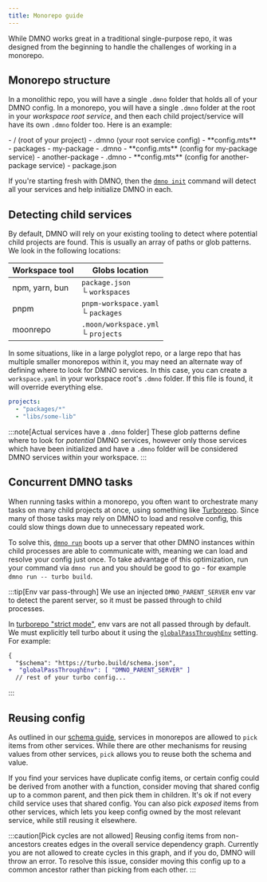 ```yaml
---
title: Monorepo guide
---
```



While DMNO works great in a traditional single-purpose repo, it was designed from the beginning to handle the challenges of working in a monorepo.

## Monorepo structure

In a monolithic repo, you will have a single `.dmno` folder that holds all of your DMNO config. In a monorepo, you will have a single `.dmno` folder at the root in your _workspace root service_, and then each child project/service will have its own `.dmno` folder too. Here is an example:

<FileTree>
  - / (root of your project)
    - .dmno (your root service config)
      - **config.mts**
    - packages
      - my-package
        - .dmno 
          - **config.mts** (config for my-package service)
      - another-package
        - .dmno
          - **config.mts** (config for another-package service)
    - package.json
</ FileTree>

If you're starting fresh with DMNO, then the [`dmno init`](/docs/reference/cli/init/) command will detect all your services and help initialize DMNO in each.

## Detecting child services

By default, DMNO will rely on your existing tooling to detect where potential child projects are found. This is usually an array of paths or glob patterns. We look in the following locations:

| Workspace tool | Globs location |
|---|---|
| npm, yarn, bun | `package.json`<br/>└ `workspaces` |
| pnpm | `pnpm-workspace.yaml`<br/>└ `packages` |
| moonrepo | `.moon/workspace.yml`<br/>└ `projects` |

In some situations, like in a large polyglot repo, or a large repo that has multiple smaller monorepos within it, you may need an alternate way of defining where to look for DMNO services. In this case, you can create a `workspace.yaml` in your workspace root's `.dmno` folder. If this file is found, it will override everything else.

```yaml title=".dmno/workpace.yaml"
projects:
  - "packages/*"
  - "libs/some-lib"
```

:::note[Actual services have a `.dmno` folder]
These glob patterns define where to look for _potential_ DMNO services, however only those services which have been initialized and have a `.dmno` folder will be considered DMNO services within your workspace.
:::

## Concurrent DMNO tasks

When running tasks within a monorepo, you often want to orchestrate many tasks on many child projects at once, using something like [Turborepo](https://turbo.build/repo/docs). Since many of those tasks may rely on DMNO to load and resolve config, this could slow things down due to unnecessary repeated work.

To solve this, [`dmno run`](/docs/reference/cli/run/) boots up a server that other DMNO instances within child processes are able to communicate with, meaning we can load and resolve your config just once. To take advantage of this optimization, run your command via `dmno run` and you should be good to go - for example `dmno run -- turbo build`.

:::tip[Env var pass-through]
We use an injected `DMNO_PARENT_SERVER` env var to detect the parent server, so it must be passed through to child processes.

In [turborepo "strict mode"](https://turbo.build/repo/docs/crafting-your-repository/using-environment-variables#strict-mode), env vars are not all passed through by default. We must explicitly tell turbo about it using the [`globalPassThroughEnv`](https://turbo.build/repo/docs/reference/configuration#globalpassthroughenv) setting. For example:

```diff lang=json title='turbo.json'
{
  "$schema": "https://turbo.build/schema.json",
+  "globalPassThroughEnv": [ "DMNO_PARENT_SERVER" ]
  // rest of your turbo config...
```
:::

## Reusing config

As outlined in our [schema guide](/docs/guides/schema/), services in monorepos are allowed to `pick` items from other services. While there are other mechanisms for reusing values from other services, `pick` allows you to reuse both the schema and value.

If you find your services have duplicate config items, or certain config could be derived from another with a function, consider moving that shared config up to a common parent, and then pick them in children. It's ok if not every child service uses that shared config. You can also pick _exposed_ items from other services, which lets you keep config owned by the most relevant service, while still reusing it elsewhere.

:::caution[Pick cycles are not allowed]
Reusing config items from non-ancestors creates edges in the overall service dependency graph. Currently you are not allowed to create cycles in this graph, and if you do, DMNO will throw an error. To resolve this issue, consider moving this config up to a common ancestor rather than picking from each other.
:::
